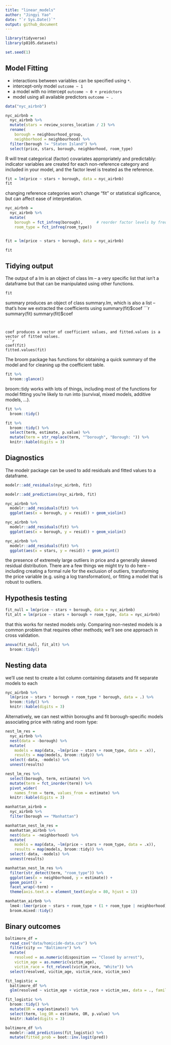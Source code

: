 ```yaml
---
title: "linear_models"
author: "Jingyi Yao"
date: "`r Sys.Date()`"
output: github_document
---
```


```r
library(tidyverse)
library(p8105.datasets)

set.seed(1)


```

## Model Fitting

  * interactions between variables can be specified using `*`.
  * intercept-only model `outcome ~ 1`
  * a model with no intercept `outcome ~ 0 + preidctors`
  * model using all available predictors `outcome ~ .`
  
```r
data("nyc_airbnb")

nyc_airbnb = 
  nyc_airbnb %>% 
  mutate(stars = review_scores_location / 2) %>% 
  rename(
    borough = neighbourhood_group,
    neighborhood = neighbourhood) %>% 
  filter(borough != "Staten Island") %>% 
  select(price, stars, borough, neighborhood, room_type)
```

  
R will treat categorical (factor) covariates appropriately and predictably: indicator variables are created for each non-reference category and included in your model, and the factor level is treated as the reference.

```r
fit = lm(price ~ stars + borough, data = nyc_airbnb)
fit
```


changing reference categories won’t change “fit” or statistical sigificance, but can affect ease of interpretation.

```r
nyc_airbnb = 
  nyc_airbnb %>% 
  mutate(
    borough = fct_infreq(borough),      # reorder factor levels by frequency
    room_type = fct_infreq(room_type))


fit = lm(price ~ stars + borough, data = nyc_airbnb)

fit

```


## Tidying output

The output of a lm is an object of class lm – a very specific list that isn’t a dataframe but that can be manipulated using other functions. 
```r
fit

```


summary produces an object of class summary.lm, which is also a list – that’s how we extracted the coefficients using summary(fit)$coef
```r
summary(fit)
summary(fit)$coef

```


coef produces a vector of coefficient values, and fitted.values is a vector of fitted values.
```r
coef(fit)
fitted.values(fit)

```


The broom package has functions for obtaining a quick summary of the model and for cleaning up the coefficient table.
```r
fit %>% 
  broom::glance()
```


broom::tidy works with lots of things, including most of the functions for model fitting you’re likely to run into (survival, mixed models, additive models, …).
```r
fit %>% 
  broom::tidy()

```


```r
fit %>% 
  broom::tidy() %>% 
  select(term, estimate, p.value) %>% 
  mutate(term = str_replace(term, "^borough", "Borough: ")) %>% 
  knitr::kable(digits = 3)


```



## Diagnostics

The modelr package can be used to add residuals and fitted values to a dataframe.
```r
modelr::add_residuals(nyc_airbnb, fit)

```


```r
modelr::add_predictions(nyc_airbnb, fit)

```


```r
nyc_airbnb %>% 
  modelr::add_residuals(fit) %>% 
  ggplot(aes(x = borough, y = resid)) + geom_violin()

```


```r
nyc_airbnb %>% 
  modelr::add_residuals(fit) %>% 
  ggplot(aes(x = borough, y = resid)) + geom_violin()

```


```r
nyc_airbnb %>% 
  modelr::add_residuals(fit) %>% 
  ggplot(aes(x = stars, y = resid)) + geom_point()
```

the presence of extremely large outliers in price and a generally skewed residual distribution. There are a few things we might try to do here – including creating a formal rule for the exclusion of outliers, transforming the price variable (e.g. using a log transformation), or fitting a model that is robust to outliers. 


## Hypothesis testing

```r
fit_null = lm(price ~ stars + borough, data = nyc_airbnb)
fit_alt = lm(price ~ stars + borough + room_type, data = nyc_airbnb)

```


that this works for nested models only. Comparing non-nested models is a common problem that requires other methods; we’ll see one approach in cross validation.
```r
anova(fit_null, fit_alt) %>% 
  broom::tidy()

```


## Nesting data

we’ll use nest to create a list column containing datasets and fit separate models to each
```r
nyc_airbnb %>% 
  lm(price ~ stars * borough + room_type * borough, data = .) %>% 
  broom::tidy() %>% 
  knitr::kable(digits = 3)

```


Alternatively, we can nest within boroughs and fit borough-specific models associating price with rating and room type:
```r
nest_lm_res =
  nyc_airbnb %>% 
  nest(data = -borough) %>% 
  mutate(
    models = map(data, ~lm(price ~ stars + room_type, data = .x)),
    results = map(models, broom::tidy)) %>% 
  select(-data, -models) %>% 
  unnest(results)

```


```r
nest_lm_res %>% 
  select(borough, term, estimate) %>% 
  mutate(term = fct_inorder(term)) %>% 
  pivot_wider(
    names_from = term, values_from = estimate) %>% 
  knitr::kable(digits = 3)

```


```r
manhattan_airbnb =
  nyc_airbnb %>% 
  filter(borough == "Manhattan")

manhattan_nest_lm_res =
  manhattan_airbnb %>% 
  nest(data = -neighborhood) %>% 
  mutate(
    models = map(data, ~lm(price ~ stars + room_type, data = .x)),
    results = map(models, broom::tidy)) %>% 
  select(-data, -models) %>% 
  unnest(results)

```


```r
manhattan_nest_lm_res %>% 
  filter(str_detect(term, "room_type")) %>% 
  ggplot(aes(x = neighborhood, y = estimate)) + 
  geom_point() + 
  facet_wrap(~term) + 
  theme(axis.text.x = element_text(angle = 80, hjust = 1))

```


```r
manhattan_airbnb %>% 
  lme4::lmer(price ~ stars + room_type + (1 + room_type | neighborhood), data = .) %>% 
  broom.mixed::tidy()

```


## Binary outcomes

```r
baltimore_df = 
  read_csv("data/homicide-data.csv") %>% 
  filter(city == "Baltimore") %>% 
  mutate(
    resolved = as.numeric(disposition == "Closed by arrest"),
    victim_age = as.numeric(victim_age),
    victim_race = fct_relevel(victim_race, "White")) %>% 
  select(resolved, victim_age, victim_race, victim_sex)

```


```r
fit_logistic = 
  baltimore_df %>% 
  glm(resolved ~ victim_age + victim_race + victim_sex, data = ., family = binomial()) 

```


```r
fit_logistic %>% 
  broom::tidy() %>% 
  mutate(OR = exp(estimate)) %>%
  select(term, log_OR = estimate, OR, p.value) %>% 
  knitr::kable(digits = 3)

```


```r
baltimore_df %>% 
  modelr::add_predictions(fit_logistic) %>% 
  mutate(fitted_prob = boot::inv.logit(pred))

```


